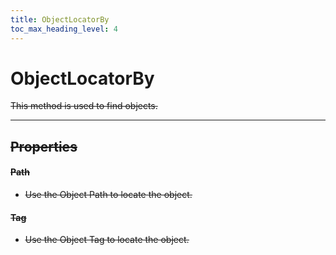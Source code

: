 ```yaml
---
title: ObjectLocatorBy
toc_max_heading_level: 4
---
```


# ObjectLocatorBy <s generated />

This method is used to find objects.

<hr class="solid" />  <s generated />

## Properties <s generated />

#### Path <s generated />

- Use the Object Path to locate the object.

#### Tag <s generated />

- Use the Object Tag to locate the object.

